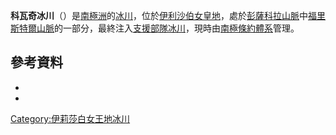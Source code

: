 {{coord|83|11|S|49|15|W|source:GNIS|display=title}}

'''科瓦奇冰川'''（{{lang-en|Kovacs Glacier}}）是[[南極洲|南極洲]]的[[冰川|冰川]]，位於[[伊利沙伯女皇地|伊利沙伯女皇地]]，處於[[彭薩科拉山脈|彭薩科拉山脈]]中[[福里斯特爾山脈|福里斯特爾山脈]]的一部分，最終注入[[支援部隊冰川|支援部隊冰川]]，現時由[[南極條約體系|南極條約體系]]管理。

==參考資料==
*{{cite gnis | type = antarid | id = 8182| name = Kovacs Glacier | accessdate = 2013-05-16}}
*{{usgs-gazetteer|id=8182}}

{{DEFAULTSORT:Kovacs Glacier}}
[[Category:伊莉莎白女王地冰川|Category:伊莉莎白女王地冰川]]


{{QueenElizabethLand-geo-stub}}